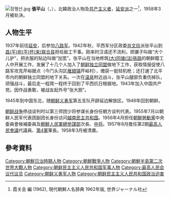 [[File:장평산.jpg|thumb]]
'''張平山'''（{{lang-ko|장평산}}，{{bd|？||1958年}}），北韓政治人物及[[共产主义者|共产主义者]]，[[延安派|延安派]]之一<ref>霞关会 編 (1962), 現代朝鮮人名辞典 1962年版, 世界ジャーナル社</ref>，1958年3月被处決。

== 人物生平 ==
1937年前往[[延安|延安]]，后参加[[八路军|八路军]]。1942年秋，平西军分区政委[[肖文玖|肖文玖]]派张平山到[[昌宛怀联合县|昌(平)宛(平)怀(来)联合县]]担任敌工干事。刚来时汉语还不流利，把骡子叫做“大个儿驴”，把衣服的贴边叫做“加宽”。张平山在当地修筑[[同塘铁路|(大)同塘(沽)铁路]]的朝鲜籍工人中开展工作，发展了十几个人加入了[[朝鲜独立同盟|朝鲜独立同盟]]做地下工作，获取情报促使八路军攻克芹峪据点（今门头沟区[[雁翅镇|雁翅镇]]芹峪村），缴获一挺轻机枪；还打通了北平市内的朝鲜独立同盟的地下关系。一次在[[温泉地区|温泉]]附近战斗，张平山腿部负重伤掉队，顽强战斗，最后走一程爬一程终于回到了平西抗日根据地。1943年加入中国共产党。因作战勇敢，被战友起外号“张大胆”。

1945年到中国东北，随[[朝鲜义勇军|朝鲜义勇军]]第五支队开辟延边解放区。1946年回到朝鲜。

[[朝鲜战争|朝鲜战争]]停战谈判时以第三师团少将参谋长身份任朝方谈判代表。1955年7月以朝鲜人民军代表团副团长身份访问[[越南民主共和国|越南民主共和国]]。1956年4月担任[[朝鮮勞動黨|朝鮮勞動黨]]中央委員會候補委員及[[朝鮮人民軍總參謀部|朝鮮人民軍總參謀部]]次長、[[中将|中将]]。1957年8月擔任第2期[[最高人民會議|最高人民會議]]代議員、[[朝鮮人民軍第4軍|第4軍]]軍長。1958年3月被清肅。

==參考資料==
{{reflist}}

{{朝鲜人物小作品}}

[[Category:朝鮮日治時期人物|Category:朝鮮日治時期人物]]
[[Category:朝鮮戰爭人物|Category:朝鮮戰爭人物]]
[[Category:朝鮮半島第二次世界大戰人物|Category:朝鮮半島第二次世界大戰人物]]
[[Category:朝鲜民主主义人民共和国军事人物|Category:朝鲜民主主义人民共和国军事人物]]
[[Category:最高人民会议代议员|Category:最高人民会议代议员]]
[[Category:朝鲜义勇军人物|Category:朝鲜义勇军人物]]
[[Category:朝鲜民主主义人民共和国政治迫害|Category:朝鲜民主主义人民共和国政治迫害]]
